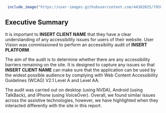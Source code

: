 
```r
 include_image("https://user-images.githubusercontent.com/44382025/79581056-cb88b900-80c1-11ea-81d3-cbd93a7a405d.png", img_dir = "images")
```

## Executive Summary {-} 

<!-- Edit as appropriate -->

It is important to **INSERT CLIENT NAME** that they have a clear understanding of any accessibility issues for users of their website. User Vision was commissioned to perform an accessibility audit of **INSERT PLATFORM**.

The aim of the audit is to determine whether there are any accessibility barriers remaining on the site. It is designed to capture any issues so that **INSERT CLIENT NAME** can make sure that the application can be used by the widest possible audience by complying with Web Content Accessibility Guidelines (WCAG) V2.1 Level A and Level AA.

The audit was carried out on desktop (using NVDA), Android (using TalkBack), and iPhone (using VoiceOver). Overall, we found similar issues across the assistive technologies, however, we have highlighted when they interacted differently with the site in this report.
